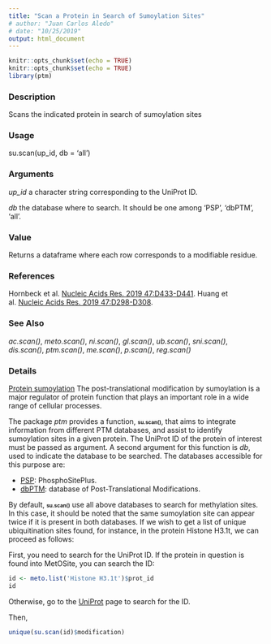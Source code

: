 ```yaml
---
title: "Scan a Protein in Search of Sumoylation Sites"
# author: "Juan Carlos Aledo"
# date: "10/25/2019"
output: html_document
---
```


```r
knitr::opts_chunk$set(echo = TRUE)
knitr::opts_chunk$set(echo = TRUE)
library(ptm)
```

### Description
Scans the indicated protein in search of sumoylation sites

### Usage
su.scan(up_id, db = 'all')

### Arguments
_up_id_	a character string corresponding to the UniProt ID.

_db_	the database where to search. It should be one among 'PSP', 'dbPTM', 'all'.

### Value
Returns a dataframe where each row corresponds to a modifiable residue.

### References
Hornbeck et al. [Nucleic Acids Res. 2019 47:D433-D441](https://www.ncbi.nlm.nih.gov/pubmed/30445427).
Huang et al. [Nucleic Acids Res. 2019 47:D298-D308](https://www.ncbi.nlm.nih.gov/pubmed/30418626).


### See Also
_ac.scan()_, _meto.scan()_, _ni.scan()_, _gl.scan()_, _ub.scan()_, _sni.scan()_, _dis.scan()_, _ptm.scan()_, _me.scan()_, _p.scan()_, _reg.scan()_

### Details

[Protein sumoylation](https://www.ncbi.nlm.nih.gov/pmc/articles/PMC3310159/) The post-translational modification by sumoylation is a major regulator of protein function that plays an important role in a wide range of cellular processes. 

The package _ptm_ provides a function, <font size="1">**su.scan()**</font>, that aims to integrate information from different PTM databases, and assist to identify sumoylation sites in a given protein. The UniProt ID of the protein of interest must be passed as argument. A second argument for this function is _db_, used to indicate the database to be searched. The databases accessible for this purpose are:

* [PSP](https://www.phosphosite.org): PhosphoSitePlus.
* [dbPTM](http://dbptm.mbc.nctu.edu.tw): database of Post-Translational Modifications.


By default, <font size="1">**su.scan()**</font> use all above databases to search for methylation sites. In this case, it should be noted that the same sumoylation site can appear twice if it is present in both databases. If we wish to get a list of unique ubiquitination sites found, for instance,  in the protein Histone H3.1t, we can proceed as follows:

First, you need to search for the UniProt ID. If the protein in question is found into MetOSite, you can search the ID:

```r
id <- meto.list('Histone H3.1t')$prot_id
id
```

Otherwise, go to the [UniProt](https://www.uniprot.org) page to search for the ID.

Then,

```r
unique(su.scan(id)$modification)
```

